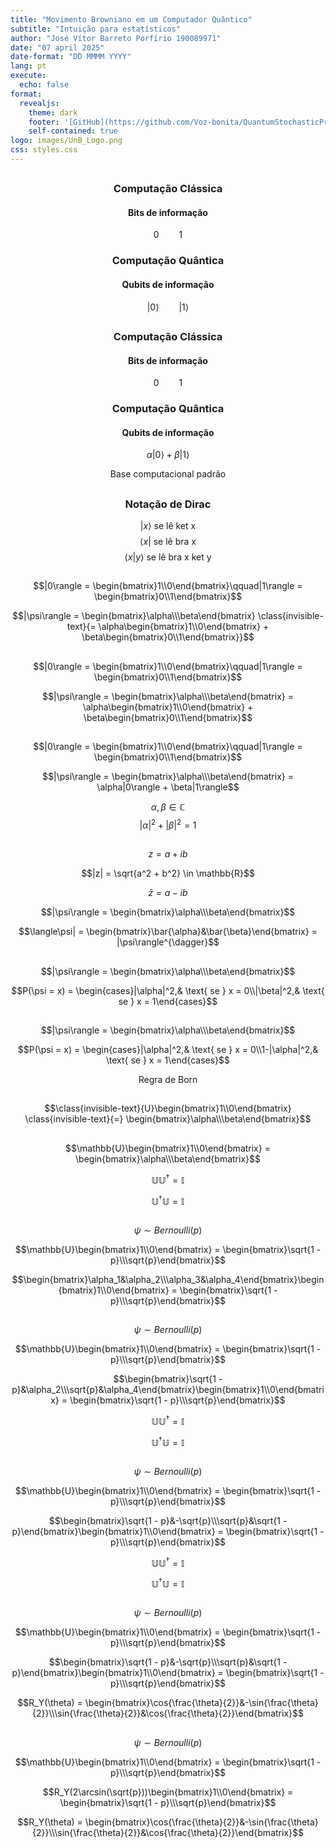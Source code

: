 ```yaml
---
title: "Movimento Browniano em um Computador Quântico"
subtitle: "Intuição para estatísticos"
author: "José Vítor Barreto Porfírio 190089971"
date: "07 april 2025"
date-format: "DD MMMM YYYY" 
lang: pt
execute:
  echo: false
format: 
  revealjs:
    theme: dark
    footer: '[GitHub](https://github.com/Voz-bonita/QuantumStochasticProcess)'
    self-contained: true
logo: images/UnB_Logo.png
css: styles.css
---
```


## {transition="fade"}

\newcommand{\ket}[1]{|#1\rangle}
\newcommand{\bra}[1]{\langle#1|}
\newcommand{\braket}[2]{\langle#1|#2\rangle}

<center>
<h3>Computação Clássica</h3>
<h4>Bits de informação</h4>

$$0 \qquad 1$$

</center>

::: {.fragment .fade-in}

<center>
<h3>Computação Quântica</h3>
<h4>Qubits de informação</h4>

$$\ket{0} \qquad \ket{1}$$

</center>

:::

## {transition="fade"}

<center>
<h3>Computação Clássica</h3>
<h4>Bits de informação</h4>

$$0 \qquad 1$$

</center>

<center>
<h3>Computação Quântica</h3>
<h4>Qubits de informação</h4>

$$\alpha\ket{0} + \beta\ket{1}$$

::: {.fragment .fade-in}

Base computacional padrão

:::

</center>

## {transition="fade"}

<center>
<h3>Notação de Dirac</h3>
</center>

$$\ket{x} \text{ se lê ket x}$$
$$\bra{x} \text{ se lê bra x}$$
$$\braket{x}{y} \text{ se lê bra x ket y}$$


## {transition="fade"}

$$\ket{0} = \begin{bmatrix}1\\0\end{bmatrix}\qquad\ket{1} = \begin{bmatrix}0\\1\end{bmatrix}$$

::: {.fragment .fade-in}

$$\ket{\psi} = \begin{bmatrix}\alpha\\\beta\end{bmatrix} \class{invisible-text}{= \alpha\begin{bmatrix}1\\0\end{bmatrix} + \beta\begin{bmatrix}0\\1\end{bmatrix}}$$

:::

## {transition="fade"}

$$\ket{0} = \begin{bmatrix}1\\0\end{bmatrix}\qquad\ket{1} = \begin{bmatrix}0\\1\end{bmatrix}$$

$$\ket{\psi} = \begin{bmatrix}\alpha\\\beta\end{bmatrix} = \alpha\begin{bmatrix}1\\0\end{bmatrix} + \beta\begin{bmatrix}0\\1\end{bmatrix}$$

## {transition="fade"}

$$\ket{0} = \begin{bmatrix}1\\0\end{bmatrix}\qquad\ket{1} = \begin{bmatrix}0\\1\end{bmatrix}$$

$$\ket{\psi} = \begin{bmatrix}\alpha\\\beta\end{bmatrix} = \alpha\ket{0} + \beta\ket{1}$$

::: {.fragment .fade-in}

$$\alpha, \beta \in \mathbb{C}$$
$$|\alpha|^2 + |\beta|^2 = 1$$

:::

## 

$$z = a + ib$$

::: {.fragment .fade-in}

$$|z| = \sqrt{a^2 + b^2} \in \mathbb{R}$$

:::

::: {.fragment .fade-in}

$$\bar{z} = a - ib$$

:::

::: {.fragment .fade-in}

$$\ket{\psi} = \begin{bmatrix}\alpha\\\beta\end{bmatrix}$$

$$\bra{\psi} = \begin{bmatrix}\bar{\alpha}&\bar{\beta}\end{bmatrix} = \ket{\psi}^{\dagger}$$

:::

##

$$\ket{\psi} = \begin{bmatrix}\alpha\\\beta\end{bmatrix}$$

$$P(\psi = x) = \begin{cases}|\alpha|^2,& \text{ se } x = 0\\|\beta|^2,& \text{ se } x = 1\end{cases}$$

##

$$\ket{\psi} = \begin{bmatrix}\alpha\\\beta\end{bmatrix}$$

$$P(\psi = x) = \begin{cases}|\alpha|^2,& \text{ se } x = 0\\1-|\alpha|^2,& \text{ se } x = 1\end{cases}$$

::: {.fragment .fade-in}

<center>
Regra de Born
</center>

:::

##

$$\class{invisible-text}{U}\begin{bmatrix}1\\0\end{bmatrix} \class{invisible-text}{=} \begin{bmatrix}\alpha\\\beta\end{bmatrix}$$

##

$$\mathbb{U}\begin{bmatrix}1\\0\end{bmatrix} = \begin{bmatrix}\alpha\\\beta\end{bmatrix}$$

::: {.fragment .fade-in}

$$\mathbb{U}\mathbb{U}^\dagger = \mathbb{I}$$

$$\mathbb{U}^\dagger\mathbb{U} = \mathbb{I}$$

:::

## 

$$\psi \sim Bernoulli(p)$$

$$\mathbb{U}\begin{bmatrix}1\\0\end{bmatrix} = \begin{bmatrix}\sqrt{1 - p}\\\sqrt{p}\end{bmatrix}$$

::: {.fragment .fade-in}

$$\begin{bmatrix}\alpha_1&\alpha_2\\\alpha_3&\alpha_4\end{bmatrix}\begin{bmatrix}1\\0\end{bmatrix} = \begin{bmatrix}\sqrt{1 - p}\\\sqrt{p}\end{bmatrix}$$

:::

## 

$$\psi \sim Bernoulli(p)$$

$$\mathbb{U}\begin{bmatrix}1\\0\end{bmatrix} = \begin{bmatrix}\sqrt{1 - p}\\\sqrt{p}\end{bmatrix}$$

$$\begin{bmatrix}\sqrt{1 - p}&\alpha_2\\\sqrt{p}&\alpha_4\end{bmatrix}\begin{bmatrix}1\\0\end{bmatrix} = \begin{bmatrix}\sqrt{1 - p}\\\sqrt{p}\end{bmatrix}$$

::: {.fragment .fade-in}

$$\mathbb{U}\mathbb{U}^\dagger = \mathbb{I}$$

$$\mathbb{U}^\dagger\mathbb{U} = \mathbb{I}$$

:::

## 

$$\psi \sim Bernoulli(p)$$

$$\mathbb{U}\begin{bmatrix}1\\0\end{bmatrix} = \begin{bmatrix}\sqrt{1 - p}\\\sqrt{p}\end{bmatrix}$$

$$\begin{bmatrix}\sqrt{1 - p}&-\sqrt{p}\\\sqrt{p}&\sqrt{1 - p}\end{bmatrix}\begin{bmatrix}1\\0\end{bmatrix} = \begin{bmatrix}\sqrt{1 - p}\\\sqrt{p}\end{bmatrix}$$


$$\mathbb{U}\mathbb{U}^\dagger = \mathbb{I}$$

$$\mathbb{U}^\dagger\mathbb{U} = \mathbb{I}$$

## 

$$\psi \sim Bernoulli(p)$$

$$\mathbb{U}\begin{bmatrix}1\\0\end{bmatrix} = \begin{bmatrix}\sqrt{1 - p}\\\sqrt{p}\end{bmatrix}$$

$$\begin{bmatrix}\sqrt{1 - p}&-\sqrt{p}\\\sqrt{p}&\sqrt{1 - p}\end{bmatrix}\begin{bmatrix}1\\0\end{bmatrix} = \begin{bmatrix}\sqrt{1 - p}\\\sqrt{p}\end{bmatrix}$$

$$R_Y(\theta) = \begin{bmatrix}\cos{\frac{\theta}{2}}&-\sin{\frac{\theta}{2}}\\\sin{\frac{\theta}{2}}&\cos{\frac{\theta}{2}}\end{bmatrix}$$

## 

$$\psi \sim Bernoulli(p)$$

$$\mathbb{U}\begin{bmatrix}1\\0\end{bmatrix} = \begin{bmatrix}\sqrt{1 - p}\\\sqrt{p}\end{bmatrix}$$

$$R_Y(2\arcsin(\sqrt{p}))\begin{bmatrix}1\\0\end{bmatrix} = \begin{bmatrix}\sqrt{1 - p}\\\sqrt{p}\end{bmatrix}$$

$$R_Y(\theta) = \begin{bmatrix}\cos{\frac{\theta}{2}}&-\sin{\frac{\theta}{2}}\\\sin{\frac{\theta}{2}}&\cos{\frac{\theta}{2}}\end{bmatrix}$$
